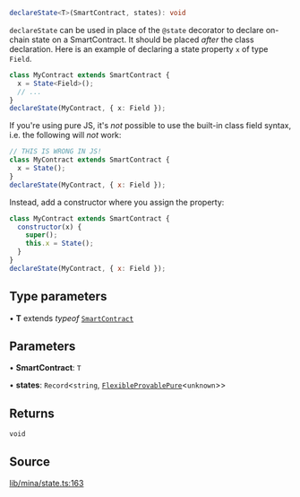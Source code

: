 ```ts
declareState<T>(SmartContract, states): void
```

`declareState` can be used in place of the `@state` decorator to declare on-chain state on a SmartContract.
It should be placed _after_ the class declaration.
Here is an example of declaring a state property `x` of type `Field`.
```ts
class MyContract extends SmartContract {
  x = State<Field>();
  // ...
}
declareState(MyContract, { x: Field });
```

If you're using pure JS, it's _not_ possible to use the built-in class field syntax,
i.e. the following will _not_ work:

```js
// THIS IS WRONG IN JS!
class MyContract extends SmartContract {
  x = State();
}
declareState(MyContract, { x: Field });
```

Instead, add a constructor where you assign the property:
```js
class MyContract extends SmartContract {
  constructor(x) {
    super();
    this.x = State();
  }
}
declareState(MyContract, { x: Field });
```

## Type parameters

• **T** extends *typeof* [`SmartContract`](../classes/SmartContract.mdx)

## Parameters

• **SmartContract**: `T`

• **states**: `Record`\<`string`, [`FlexibleProvablePure`](../type-aliases/FlexibleProvablePure.mdx)\<`unknown`\>\>

## Returns

`void`

## Source

[lib/mina/state.ts:163](https://github.com/o1-labs/o1js/blob/ccbd5fd4525adaf6c1f07bef7847d7bac67c71b5/src/lib/mina/state.ts#L163)
